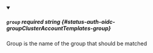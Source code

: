 
<details className="config-field" data-expandable="false" open>
<summary>

##### `group` <span className="config-field-required" data-required="true">required</span> <span className="config-field-type">string</span> <span className="config-field-default"></span> <span className="config-field-enum"></span> {#status-auth-oidc-groupClusterAccountTemplates-group}

Group is the name of the group that should be matched

</summary>



</details>
